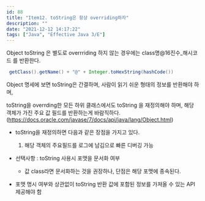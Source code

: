 ```yaml
---
id: 88
title: "Item12. toString은 항상 overriding하자"
description: ""
date: "2021-12-12 14:17:22"
tags: ["Java", "Effective Java 3/E"]
---
```

Object toString 은 별도로 overrriding 하지 않는 경우에는 class명@16진수_해시코드 를 반환한다. 

```java
 getClass().getName() + "@" + Integer.toHexString(hashCode())
```

Object 명세에 보면 toString은 간결하며, 사람이 읽기 쉬운 형태의 정보를 반환해야 하며, 

toString을 overrding한 모든 하위 클래스에서도 toString 을 재정의해야 하며, 해당 객체가 가진 주요 값 필드를 반환하는게 바람직하다.
(https://docs.oracle.com/javase/7/docs/api/java/lang/Object.html)


- toString을 재정의하면 다음과 같은 장점을 가지고 있다.

  1. 해당 객체의 주요필드를 로그에 남김으로 빠른 디버깅 가능 


- 선택사항 : toString 사용시 포맷을 문서화 여부 

  - 값 class라면 문서화하는 것을 권장하나, 단점은 해당 포맷에 종속된다. 


- 포맷 명시 여부와 상관없이 toString 반환 값에 포함된 정보를 가져올 수 있는 API 제공해야 함
